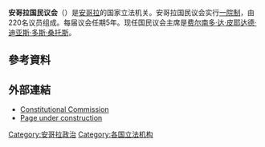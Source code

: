 {{Infobox legislature
 | name               = 安哥拉国民议会
 | native_name        = ''Assembleia Nacional de Angola''
 | native_name_lang   = 
 | transcription_name = 
 | legislature        = [[第三屆安哥拉國民議會|第三屆國民議會]]
 | coa_pic            = Emblem of Angola.svg
 | coa_res            = 200px 
 | coa_alt            =
 | foundation         = <!-- {{Start date|YYYY|MM|DD}} --> 
 | house_type         = 一院制
 | body               = 
 | houses             = 国民议会
 | leader1_type       = {{le|安哥拉國民議會主席列表|List of Presidents of the National Assembly of Angola|国民议会主席}}
 | leader1            = [[費爾南多·達·皮耶達德·迪亞斯·多斯·桑托斯|費爾南多·達·皮耶達德·迪亞斯·多斯·桑托斯]]
 | party1             = 
 | election1          = 
 | leader2_type       = 
 | leader2            = 
 | party2             = 
 | election2          = 
 | leader3_type       = 
 | leader3            = 
 | party3             = 
 | election3          = 
 | members            = 220名代表
 | house1             = 国民议会
 | structure1         = Angola National Assembly Seats (2017- ).svg
 | structure1_res     = 250px 
 | structure1_alt     = 
 | political_groups1  = 
*{{colorbox|#F0001C}} [[安哥拉人民解放运动|安哥拉人民解放运动]]（150）
*{{colorbox|#006600}} [[争取安哥拉彻底独立全国联盟|争取安哥拉彻底独立全国联盟]]（51）
*{{Colorbox|lightgreen}} {{Link-en|安哥拉廣泛救助同盟|CASA–CE}}（16）
*{{Colorbox|#FF681F}} {{le|社會革新黨 (安哥拉)|Social Renewal Party (Angola)|社會革新黨}}（2）
*{{Colorbox|yellow}} [[安哥拉民族解放阵线|安哥拉民族解放阵线]]（1）
 | political_groups2  = 
 | committees1        = 
 | committees2        = 
 | joint_committees   = 
 | voting_system1     = [[封閉式名單|封閉式名單]][[比例代表制|比例代表制]]
 | last_election1     = [[2017年安哥拉國民議會選舉|2017年8月23日]]
 | previous_election1 =
 | session_alt        = 
 | meeting_place      = 
 | website            = {{URL|www.parlamento.ao}}
 | footnotes          = 
 | motto              = 
 | session_room       = National Assembly Building (19898889148).jpg
 | session_room2       = Nova Assembleia Nacional Luanda 03.JPG
 | session_res        =
}}

'''安哥拉国民议会'''（{{lang-pt|Assembleia Nacional de Angola}}）是[[安哥拉|安哥拉]]的国家立法机关。安哥拉国民议会实行[[一院制|一院制]]，由220名议员组成。每届议会任期5年。现任国民议会主席是[[费尔南多·达·皮耶达德·迪亚斯·多斯·桑托斯|费尔南多·达·皮耶达德·迪亚斯·多斯·桑托斯]]。

==參考資料==
{{reflist|20em}}
==外部連結==
*[https://web.archive.org/web/20180224032515/http://comissaoconstitucional.ao/ Constitutional Commission] {{pt icon}}
*[https://web.archive.org/web/20180214160018/http://www.parlamento.ao/ Page under construction] {{pt icon}}

{{非洲题目|议会}}
{{國家一院制立法機構}}
[[Category:安哥拉政治|Category:安哥拉政治]]
[[Category:各国立法机构|Category:各国立法机构]]